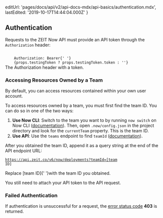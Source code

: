 
  editUrl: 'pages/docs/api/v2/api-docs-mdx/api-basics/authentication.mdx',
  lastEdited: '2019-10-17T14:44:04.000Z'
}

## Authentication

Requests to the ZEIT Now API must provide an API token through the `Authorization` header:

<Code>
    Authorization: Bearer{' '}
    {props.testingToken ? props.testingToken.token : '<TOKEN>'}
</Code>
<Caption>
    The <InlineCode>Authorization</InlineCode> header with a token.
</Caption>

### Accessing Resources Owned by a Team

By default, you can access resources contained within your own user account.

To access resources owned by a team, you must first find the team ID. You can do so in one of the two ways:

1. **Use Now CLI**: Switch to the team you want to by running `now switch` on Now CLI ([documentation](/docs/now-cli#commands/switch)). Then, open `.now/config.json` in the project directory and look for the `currentTeam` property. This is the team ID.
2. **Use API**: Use the `teams` endpoint to find `teamId` ([documentation](#endpoints/teams/list-all-your-teams)).

After you obtained the team ID, append it as a query string at the end of the API endpoint URL:

<Code>https://api.zeit.co/v6/now/deployments?teamId=[team ID]</Code>
<Caption>
    Replace <InlineCode>[team ID]</InlineCode>{' '}with the team ID you obtained.
</Caption>

<Note>You still need to attach your API token to the API request.</Note>

### Failed Authentication

If authentication is unsuccessful for a request, the [error status code](#api-basics/errors) **403** is returned.
